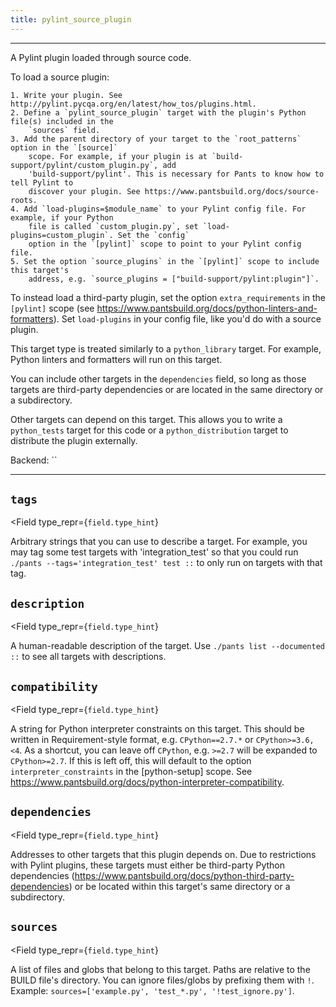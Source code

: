 ```yaml
---
title: pylint_source_plugin
---
```



---

A Pylint plugin loaded through source code.

To load a source plugin:

```
1. Write your plugin. See http://pylint.pycqa.org/en/latest/how_tos/plugins.html.
2. Define a `pylint_source_plugin` target with the plugin's Python file(s) included in the
    `sources` field.
3. Add the parent directory of your target to the `root_patterns` option in the `[source]`
    scope. For example, if your plugin is at `build-support/pylint/custom_plugin.py`, add
    'build-support/pylint'. This is necessary for Pants to know how to tell Pylint to
    discover your plugin. See https://www.pantsbuild.org/docs/source-roots.
4. Add `load-plugins=$module_name` to your Pylint config file. For example, if your Python
    file is called `custom_plugin.py`, set `load-plugins=custom_plugin`. Set the `config`
    option in the `[pylint]` scope to point to your Pylint config file.
5. Set the option `source_plugins` in the `[pylint]` scope to include this target's
    address, e.g. `source_plugins = ["build-support/pylint:plugin"]`.
```

To instead load a third-party plugin, set the option `extra_requirements` in the `[pylint]`
scope (see https://www.pantsbuild.org/docs/python-linters-and-formatters). Set `load-plugins` in
your config file, like you&#x27;d do with a source plugin.

This target type is treated similarly to a `python_library` target. For example, Python linters
and formatters will run on this target.

You can include other targets in the `dependencies` field, so long as those targets are
third-party dependencies or are located in the same directory or a subdirectory.

Other targets can depend on this target. This allows you to write a `python_tests` target for
this code or a `python_distribution` target to distribute the plugin externally.

Backend: <span className="color--primary">``</span>

---

<span className={styles.options}>

## `tags`

<Field
    type_repr={`field.type_hint`}
>

Arbitrary strings that you can use to describe a target. For example, you may tag some test targets with &#x27;integration_test&#x27; so that you could run `./pants --tags='integration_test' test ::` to only run on targets with that tag.

</Field>

## `description`

<Field
    type_repr={`field.type_hint`}
>

A human-readable description of the target. Use `./pants list --documented ::` to see all targets with descriptions.

</Field>

## `compatibility`

<Field
    type_repr={`field.type_hint`}
>

A string for Python interpreter constraints on this target. This should be written in Requirement-style format, e.g. `CPython==2.7.*` or `CPython>=3.6,<4`. As a shortcut, you can leave off `CPython`, e.g. `>=2.7` will be expanded to `CPython>=2.7`. If this is left off, this will default to the option `interpreter_constraints` in the [python-setup] scope. See https://www.pantsbuild.org/docs/python-interpreter-compatibility.

</Field>

## `dependencies`

<Field
    type_repr={`field.type_hint`}
>

Addresses to other targets that this plugin depends on. Due to restrictions with Pylint plugins, these targets must either be third-party Python dependencies (https://www.pantsbuild.org/docs/python-third-party-dependencies) or be located within this target&#x27;s same directory or a subdirectory.

</Field>

## `sources`

<Field
    type_repr={`field.type_hint`}
>

A list of files and globs that belong to this target. Paths are relative to the BUILD file&#x27;s directory. You can ignore files/globs by prefixing them with `!`. Example: `sources=['example.py', 'test_*.py', '!test_ignore.py']`.

</Field>

</span>
